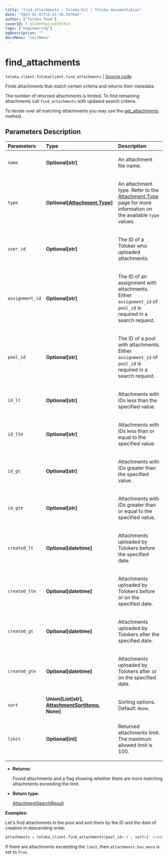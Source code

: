 ```yaml
---
title: "find_attachments — Toloka-Kit | Toloka documentation"
date: "2023-02-07T15:41:36.287842"
author: ["Toloka Team"]
coverId: F_bIcOYF9yjrxkPZrXc3
tags: ["engineering"]
ogDescription: ""
docsMenu: "tkitMenu"
---
```


# find_attachments
`toloka.client.TolokaClient.find_attachments` | [Source code](https://github.com/Toloka/toloka-kit/blob/v1.1.3/src/client/__init__.py#L771)

Finds attachments that match certain criteria and returns their metadata.

The number of returned attachments is limited. To find remaining attachments call `find_attachments` with updated search criteria.

To iterate over all matching attachments you may use the [get_attachments](/docs/toloka-kit/reference/toloka.client.TolokaClient.get_attachments) method.

## Parameters Description

| Parameters | Type | Description |
| :----------| :----| :-----------|
`name`|**Optional\[str\]**|<p>An attachment file name.</p>
`type`|**Optional\[[Attachment.Type](/docs/toloka-kit/reference/toloka.client.attachment.Attachment.Type)\]**|<p>An attachment type. Refer to the [Attachment.Type](/docs/toloka-kit/reference/toloka.client.attachment.Attachment.Type) page for more information on the available `type` values.</p>
`user_id`|**Optional\[str\]**|<p>The ID of a Toloker who uploaded attachments.</p>
`assignment_id`|**Optional\[str\]**|<p>The ID of an assignment with attachments. Either `assignment_id` of `pool_id` is required in a search request.</p>
`pool_id`|**Optional\[str\]**|<p>The ID of a pool with attachments. Either `assignment_id` of `pool_id` is required in a search request.</p>
`id_lt`|**Optional\[str\]**|<p>Attachments with IDs less than the specified value.</p>
`id_lte`|**Optional\[str\]**|<p>Attachments with IDs less than or equal to the specified value.</p>
`id_gt`|**Optional\[str\]**|<p>Attachments with IDs greater than the specified value.</p>
`id_gte`|**Optional\[str\]**|<p>Attachments with IDs greater than or equal to the specified value.</p>
`created_lt`|**Optional\[datetime\]**|<p>Attachments uploaded by Tolokers before the specified date.</p>
`created_lte`|**Optional\[datetime\]**|<p>Attachments uploaded by Tolokers before or on the specified date.</p>
`created_gt`|**Optional\[datetime\]**|<p>Attachments uploaded by Tolokers after the specified date.</p>
`created_gte`|**Optional\[datetime\]**|<p>Attachments uploaded by Tolokers after or on the specified date.</p>
`sort`|**Union\[List\[str\], [AttachmentSortItems](/docs/toloka-kit/reference/toloka.client.search_requests.AttachmentSortItems), None\]**|<p>Sorting options. Default: `None`.</p>
`limit`|**Optional\[int\]**|<p>Returned attachments limit. The maximum allowed limit is 100.</p>

* **Returns:**

  Found attachments and a flag showing whether there are more matching attachments exceeding the limit.

* **Return type:**

  [AttachmentSearchResult](/docs/toloka-kit/reference/toloka.client.search_results.AttachmentSearchResult)

**Examples:**

Let's find attachments in the pool and sort them by the ID and the date of creation in descending order.

```python
attachments = toloka_client.find_attachments(pool_id='1', sort=['-created', '-id'], limit=10)
```

If there are attachments exceeding the `limit`, then `attachments.has_more` is set to `True`.
